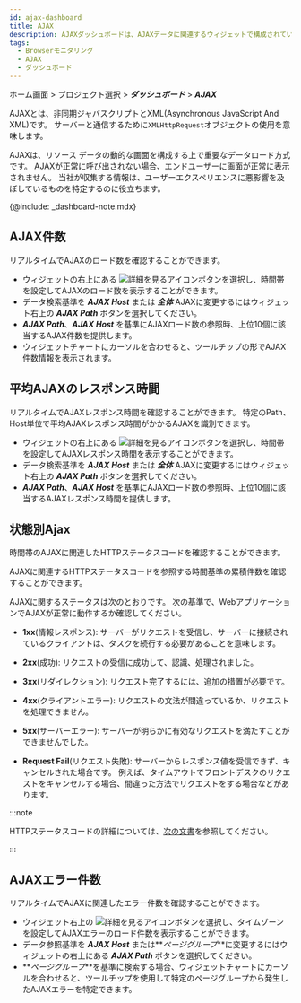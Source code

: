 ```yaml
---
id: ajax-dashboard
title: AJAX
description: AJAXダッシュボードは、AJAXデータに関連するウィジェットで構成されているリアルタイム統計データのダッシュボードです。
tags:
  - Browserモニタリング
  - AJAX
  - ダッシュボード
---
```


ホーム画面 > プロジェクト選択 > **_ダッシュボード_** > **_AJAX_**

AJAXとは、非同期ジャバスクリプトとXML(Asynchronous JavaScript And XML)です。 サーバーと通信するために`XMLHttpRequest`オブジェクトの使用を意味します。 

AJAXは、リソース データの動的な画面を構成する上で重要なデータロード方式です。 AJAXが正常に呼び出されない場合、エンドユーザーに画面が正常に表示されません。 当社が収集する情報は、ユーザーエクスペリエンスに悪影響を及ぼしているものを特定するのに役立ちます。

{@include: _dashboard-note.mdx}

## AJAX件数

<ImgLang img='rum-ajax-count.png' desc='AJAX件数' />

リアルタイムでAJAXのロード数を確認することができます。

- ウィジェットの右上にある ![詳細を見るアイコン](/img/ico-detail-mode.svg)ボタンを選択し、時間帯を設定してAJAXのロード数を表示することができます。 
- データ検索基準を **_AJAX Host_** または **_全体_** AJAXに変更するにはウィジェット右上の **_AJAX Path_** ボタンを選択してください。
- **_AJAX Path_**、**_AJAX Host_** を基準にAJAXロード数の参照時、上位10個に該当するAJAX件数を提供します。
- ウィジェットチャートにカーソルを合わせると、ツールチップの形でAJAX件数情報を表示されます。

## 平均AJAXのレスポンス時間

<ImgLang img='rum-ajax-response-time.png' desc='平均AJAXのレスポンス時間' />

リアルタイムでAJAXレスポンス時間を確認することができます。 特定のPath、Host単位で平均AJAXレスポンス時間がかかるAJAXを識別できます。

- ウィジェットの右上にある ![詳細を見るアイコン](/img/ico-detail-mode.svg)ボタンを選択し、時間帯を設定してAJAXレスポンス時間を表示することができます。 
- データ検索基準を **_AJAX Host_** または **_全体_** AJAXに変更するにはウィジェット右上の **_AJAX Path_** ボタンを選択してください。
- **_AJAX Path_**、**_AJAX Host_** を基準にAJAXロード数の参照時、上位10個に該当するAJAXレスポンス時間を提供します。

## 状態別Ajax

<ImgLang img='rum-ajax-status.png' desc='状態別Ajax' />

時間帯のAJAXに関連したHTTPステータスコードを確認することができます。

<ImgLang img='rum-ajax-status-count.png' desc='状態別Ajax' />

AJAXに関連するHTTPステータスコードを参照する時間基準の累積件数を確認することができます。

AJAXに関するステータスは次のとおりです。 次の基準で、WebアプリケーションでAJAXが正常に動作するか確認してください。

- **1xx**(情報レスポンス): サーバーがリクエストを受信し、サーバーに接続されているクライアントは、タスクを続行する必要があることを意味します。

- **2xx**(成功): リクエストの受信に成功して、認識、処理されました。

- **3xx**(リダイレクション): リクエスト完了するには、追加の措置が必要です。

- **4xx**(クライアントエラー): リクエストの文法が間違っているか、リクエストを処理できません。

- **5xx**(サーバーエラー): サーバーが明らかに有効なリクエストを満たすことができませんでした。

- **Request Fail**(リクエスト失敗): サーバーからレスポンス値を受信できず、キャンセルされた場合です。 例えば、タイムアウトでフロントデスクのリクエストをキャンセルする場合、間違った方法でリクエストをする場合などがあります。

:::note

HTTPステータスコードの詳細については、[次の文書](https://www.whatap.io/ko/blog/40/)を参照してください。

:::

## AJAXエラー件数

<ImgLang img='rum-ajax-error-count.png' desc='AJAXエラー件数' />

リアルタイムでAJAXに関連したエラー件数を確認することができます。

- ウィジェット右上の ![詳細を見るアイコン](/img/ico-detail-mode.svg)ボタンを選択し、タイムゾーンを設定してAJAXエラーのロード件数を表示することができます。 
- データ参照基準を **_AJAX Host_** または**_ページグループ_**に変更するにはウィジェットの右上にある **_AJAX Path_** ボタンを選択してください。
- **_ページグループ_**を基準に検索する場合、ウィジェットチャートにカーソルを合わせると、ツールチップを使用して特定のページグループから発生したAJAXエラーを特定できます。

